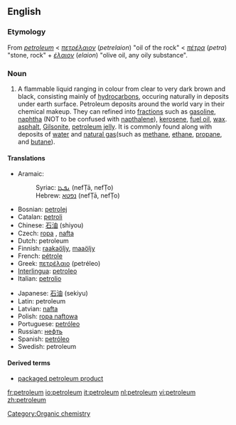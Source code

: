 ==English==
{{wikipedia}}

===Etymology===
From {{ML.}} ''[[#Latin|petroleum]]'' < {{Gr.}} ''[[πετρέλαιον]]'' (''petrelaion'') "oil of the rock" < {{AGr.}} ''[[πέτρα]]'' (''petra'') "stone, rock" + ''[[έλαιον]]'' (''elaion'') "olive oil, any oily substance".

===Noun===
{{en-noun}}

# A flammable liquid ranging in colour from clear to very dark brown and black, consisting mainly of [[hydrocarbon]]s, occuring naturally in deposits under earth surface. Petroleum deposits around the world vary in their chemical makeup. They can refined into [[fractions]] such as [[gasoline]], [[naphtha]] (NOT to be confused with [[napthalene]]), [[kerosene]], [[fuel oil]], [[wax]]. [[asphalt]], [[Gilsonite]], [[petroleum jelly]]. It is commonly found along with deposits of [[water]] and [[natural gas]](such as [[methane]], [[ethane]], [[propane]], and [[butane]]).

====Translations====
{{trans-top|petroleum}}
*Aramaic:
*:Syriac: [[ܢܦܛܐ]] (nefṬā, nefṬo) {{m}}
*:Hebrew: [[נפטא]] (nefṬā, nefṬo) {{m}}
*Bosnian: [[petrolej]]
*Catalan: [[petroli]]
*Chinese: [[石油]] (shiyou)
*Czech: [[ropa]] {{f}}, [[nafta]] {{f}}
*Dutch: petroleum {{m}}
*Finnish: [[raakaöljy]], [[maaöljy]]
*French: [[pétrole]] {{m}}
*Greek: [[πετρέλαιο]] (petréleo)
*[[Interlingua]]: [[petroleo]]
*Italian: [[petrolio]] {{m}}
{{trans-mid}}
*Japanese: [[石油]] (sekiyu)
*Latin: petroleum
*Latvian: [[nafta]] {{f}}
*Polish: [[ropa naftowa]] {{f}}
*Portuguese: [[petróleo]] {{m}}
*Russian: [[нефть]] {{f}}
*Spanish: [[petróleo]] {{m}}
*Swedish: petroleum {{n}}
{{trans-bottom}}

====Derived terms====
*[[packaged petroleum product]]

[[Category:Organic chemistry]]

[[fr:petroleum]]
[[io:petroleum]]
[[it:petroleum]]
[[nl:petroleum]]
[[vi:petroleum]]
[[zh:petroleum]]